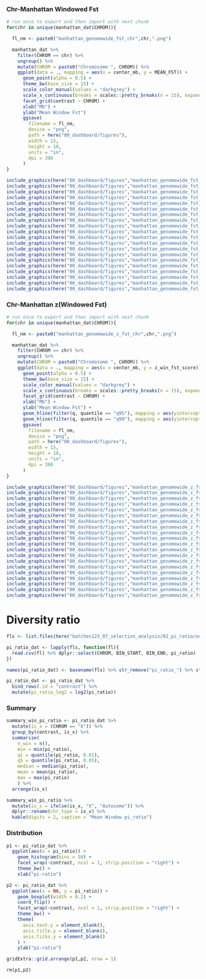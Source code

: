### Chr-Manhattan Windowed Fst
```r
# run once to export and then import with next chunk
for(chr in unique(manhattan_dat$CHROM)){

  fl_nm <- paste0("manhattan_genomewide_fst_chr",chr,".png")

  manhattan_dat %>% 
    filter(CHROM == chr) %>% 
    ungroup() %>% 
    mutate(CHROM = paste0("Chromosome ", CHROM)) %>% 
    ggplot(data = ., mapping = aes(x = center_mb, y = MEAN_FST)) +
      geom_point(alpha = 0.5) +
      theme_bw(base_size = 15) +
      scale_color_manual(values = "darkgrey") +
      scale_x_continuous(breaks = scales::pretty_breaks(n = 15), expand = c(0,0)) + 
      facet_grid(contrast ~ CHROM) +
      xlab("Mb") +
      ylab("Mean Window Fst")
      ggsave(
        filename = fl_nm, 
        device = "png",
        path = here("00_dashboard/figures"),
        width = 15,
        height = 10,
        units = "in",
        dpi = 300
      )
}
```

```r
include_graphics(here("00_dashboard/figures","manhattan_genomewide_fst_chr1.png"))
include_graphics(here("00_dashboard/figures","manhattan_genomewide_fst_chr2.png"))
include_graphics(here("00_dashboard/figures","manhattan_genomewide_fst_chr3.png"))
include_graphics(here("00_dashboard/figures","manhattan_genomewide_fst_chr4.png"))
include_graphics(here("00_dashboard/figures","manhattan_genomewide_fst_chr5.png"))
include_graphics(here("00_dashboard/figures","manhattan_genomewide_fst_chr6.png"))
include_graphics(here("00_dashboard/figures","manhattan_genomewide_fst_chr7.png"))
include_graphics(here("00_dashboard/figures","manhattan_genomewide_fst_chr8.png"))
include_graphics(here("00_dashboard/figures","manhattan_genomewide_fst_chr9.png"))
include_graphics(here("00_dashboard/figures","manhattan_genomewide_fst_chr10.png"))
include_graphics(here("00_dashboard/figures","manhattan_genomewide_fst_chr11.png"))
include_graphics(here("00_dashboard/figures","manhattan_genomewide_fst_chr12.png"))
include_graphics(here("00_dashboard/figures","manhattan_genomewide_fst_chr13.png"))
include_graphics(here("00_dashboard/figures","manhattan_genomewide_fst_chr14.png"))
include_graphics(here("00_dashboard/figures","manhattan_genomewide_fst_chr15.png"))
include_graphics(here("00_dashboard/figures","manhattan_genomewide_fst_chr16.png"))
include_graphics(here("00_dashboard/figures","manhattan_genomewide_fst_chr17.png"))
include_graphics(here("00_dashboard/figures","manhattan_genomewide_fst_chr18.png"))
include_graphics(here("00_dashboard/figures","manhattan_genomewide_fst_chr19.png"))
include_graphics(here("00_dashboard/figures","manhattan_genomewide_fst_chrX.png"))
```


### Chr-Manhattan z(Windowed Fst)
```r
# run once to export and then import with next chunk
for(chr in unique(manhattan_dat$CHROM)){

  fl_nm <- paste0("manhattan_genomewide_z_fst_chr",chr,".png")

  manhattan_dat %>% 
    filter(CHROM == chr) %>% 
    ungroup() %>% 
    mutate(CHROM = paste0("Chromosome ", CHROM)) %>% 
    ggplot(data = ., mapping = aes(x = center_mb, y = z_win_fst_score)) +
      geom_point(alpha = 0.5) +
      theme_bw(base_size = 15) +
      scale_color_manual(values = "darkgrey") +
      scale_x_continuous(breaks = scales::pretty_breaks(n = 15), expand = c(0,0)) + 
      facet_grid(contrast ~ CHROM) +
      xlab("Mb") +
      ylab("Mean Window Fst") +
      geom_hline(filter(q, quantile == "q95"), mapping = aes(yintercept = zFst), linetype = "dashed", color = "blue") +
      geom_hline(filter(q, quantile == "q99"), mapping = aes(yintercept = zFst), linetype = "dashed", color = "red") +
      ggsave(
        filename = fl_nm, 
        device = "png",
        path = here("00_dashboard/figures"),
        width = 15,
        height = 10,
        units = "in",
        dpi = 300
      )
}
```


```r
include_graphics(here("00_dashboard/figures","manhattan_genomewide_z_fst_chr1.png"))
include_graphics(here("00_dashboard/figures","manhattan_genomewide_z_fst_chr2.png"))
include_graphics(here("00_dashboard/figures","manhattan_genomewide_z_fst_chr3.png"))
include_graphics(here("00_dashboard/figures","manhattan_genomewide_z_fst_chr4.png"))
include_graphics(here("00_dashboard/figures","manhattan_genomewide_z_fst_chr5.png"))
include_graphics(here("00_dashboard/figures","manhattan_genomewide_z_fst_chr6.png"))
include_graphics(here("00_dashboard/figures","manhattan_genomewide_z_fst_chr7.png"))
include_graphics(here("00_dashboard/figures","manhattan_genomewide_z_fst_chr8.png"))
include_graphics(here("00_dashboard/figures","manhattan_genomewide_z_fst_chr9.png"))
include_graphics(here("00_dashboard/figures","manhattan_genomewide_z_fst_chr10.png"))
include_graphics(here("00_dashboard/figures","manhattan_genomewide_z_fst_chr11.png"))
include_graphics(here("00_dashboard/figures","manhattan_genomewide_z_fst_chr12.png"))
include_graphics(here("00_dashboard/figures","manhattan_genomewide_z_fst_chr13.png"))
include_graphics(here("00_dashboard/figures","manhattan_genomewide_z_fst_chr14.png"))
include_graphics(here("00_dashboard/figures","manhattan_genomewide_z_fst_chr15.png"))
include_graphics(here("00_dashboard/figures","manhattan_genomewide_z_fst_chr16.png"))
include_graphics(here("00_dashboard/figures","manhattan_genomewide_z_fst_chr17.png"))
include_graphics(here("00_dashboard/figures","manhattan_genomewide_z_fst_chr18.png"))
include_graphics(here("00_dashboard/figures","manhattan_genomewide_z_fst_chr19.png"))
include_graphics(here("00_dashboard/figures","manhattan_genomewide_z_fst_chrX.png"))
```



Diversity ratio
==================
```r
fls <- list.files(here("batches123_07_selection_analysis/02_pi_ratio/output"), pattern = ".csv$", full.names = T)

pi_ratio_dat <- lapply(fls, function(fl){
  read.csv(fl) %>% dplyr::select(CHROM, BIN_START, BIN_END, pi_ratio)
})

names(pi_ratio_dat) <- basename(fls) %>% str_remove("pi_ratio_") %>% str_remove(".csv")

pi_ratio_dat <- pi_ratio_dat %>% 
  bind_rows(.id = "contrast") %>% 
  mutate(pi_ratio_log2 = log2(pi_ratio))
```

### Summary
```r
summary_win_pi_ratio <- pi_ratio_dat %>% 
  mutate(is_x = (CHROM == "X")) %>% 
  group_by(contrast, is_x) %>% 
  summarise(
    n_win = n(),
    min = min(pi_ratio),
    q1 = quantile(pi_ratio, 0.01),
    q5 = quantile(pi_ratio, 0.05),
    median = median(pi_ratio),
    mean = mean(pi_ratio),
    max = max(pi_ratio)
    ) %>% 
  arrange(is_x)

summary_win_pi_ratio %>%
  mutate(is_x = ifelse(is_x, "X", "Autosome")) %>% 
  dplyr::rename(chr_type = is_x) %>% 
  kable(digits = 2, caption = "Mean Window pi_ratio")
```

### Distribution
```r

p1 <- pi_ratio_dat %>% 
  ggplot(aes(x = pi_ratio)) +
    geom_histogram(bins = 50) +
    facet_wrap(~contrast, ncol = 1, strip.position = "right") +
    theme_bw() +
    xlab("pi-ratio")

p2 <- pi_ratio_dat %>% 
  ggplot(aes(x = NA, y = pi_ratio)) +
    geom_boxplot(width = 0.2) +
    coord_flip() +
    facet_wrap(~contrast, ncol = 1, strip.position = "right") +
    theme_bw() +
    theme(
      axis.text.y = element_blank(),
      axis.title.y = element_blank(),
      axis.ticks.y = element_blank()
    ) +
    ylab("pi-ratio")

gridExtra::grid.arrange(p1,p2, nrow = 1)

rm(p1,p2)  
```
